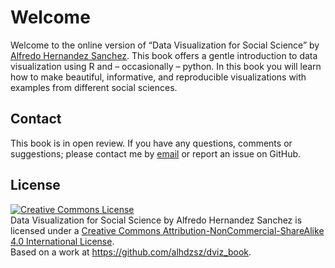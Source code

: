 <!-- <hr> -->

<!-- <center> -->

<!-- <figure> -->

<!-- <img src="cover.png" alt="Description of the image"/> -->

<!-- <figcaption>Book cover made using DALLE.</figcaption> -->

<!-- </figure> -->

<!-- </center> -->

<!-- <br> -->

# Welcome {.unnumbered}

Welcome to the online version of “Data Visualization for Social Science” by <a href="https://alhdzsz.net/" target="_blank">Alfredo Hernandez Sanchez</a>. This book offers a gentle introduction to data visualization using R and -- occasionally -- python. In this book you will learn how to make beautiful, informative, and reproducible visualizations with examples from different social sciences. 

## Contact {.unnumbered}

This book is in open review. If you have any questions, comments or suggestions; please contact me by [email](mailto:alhdzsz@gmail.com) or report an issue on GitHub.

## License {.unnumbered}

<a rel="license" href="http://creativecommons.org/licenses/by-nc-sa/4.0/"><img src="https://i.creativecommons.org/l/by-nc-sa/4.0/88x31.png" alt="Creative Commons License" style="border-width:0"/></a><br />[Data Visualization for Social Science]{xmlns:dct="http://purl.org/dc/terms/" property="dct:title"} by [Alfredo Hernandez Sanchez]{xmlns:cc="http://creativecommons.org/ns#" property="cc:attributionName"} is licensed under a <a rel="license" href="http://creativecommons.org/licenses/by-nc-sa/4.0/">Creative Commons Attribution-NonCommercial-ShareAlike 4.0 International License</a>.<br />Based on a work at <a xmlns:dct="http://purl.org/dc/terms/" href="https://github.com/alhdzsz/dviz_book" rel="dct:source">https://github.com/alhdzsz/dviz_book</a>.
